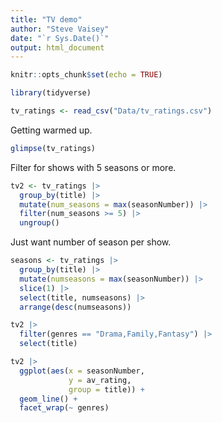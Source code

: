 ```yaml
---
title: "TV demo"
author: "Steve Vaisey"
date: "`r Sys.Date()`"
output: html_document
---
```


```r
knitr::opts_chunk$set(echo = TRUE)
```

```r
library(tidyverse)
```

```r
tv_ratings <- read_csv("Data/tv_ratings.csv")
```

Getting warmed up.

```r
glimpse(tv_ratings)
```

Filter for shows with 5 seasons or more.

```r
tv2 <- tv_ratings |> 
  group_by(title) |> 
  mutate(num_seasons = max(seasonNumber)) |> 
  filter(num_seasons >= 5) |> 
  ungroup()
```

Just want number of season per show.

```r
seasons <- tv_ratings |> 
  group_by(title) |> 
  mutate(numseasons = max(seasonNumber)) |> 
  slice(1) |> 
  select(title, numseasons) |> 
  arrange(desc(numseasons))
```

```r
tv2 |> 
  filter(genres == "Drama,Family,Fantasy") |> 
  select(title)
```

```r
tv2 |> 
  ggplot(aes(x = seasonNumber,
             y = av_rating,
             group = title)) +
  geom_line() +
  facet_wrap(~ genres)
```

